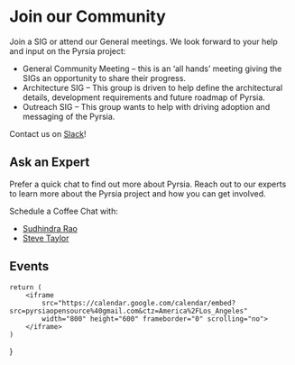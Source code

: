 # Join our Community

Join a SIG or attend our General meetings. We look forward to your help and input on the Pyrsia project:

- General Community Meeting – this is an ‘all hands’ meeting giving the SIGs an opportunity to share their progress.
- Architecture SIG – This group is driven to help define the architectural details, development requirements and future roadmap of Pyrsia.
- Outreach SIG – This group wants to help with driving adoption and messaging of the Pyrsia.

Contact us on [Slack](https://openssf.slack.com/archives/C0302CVKPA5)!

## Ask an Expert

Prefer a quick chat to find out more about Pyrsia. Reach out to our experts to learn more about the Pyrsia project and how you can get involved.

Schedule a Coffee Chat with:

- [Sudhindra Rao](https://go.oncehub.com/pyrsia_oss)
- [Steve Taylor](https://pyrsia.io/expert/#:~:text=He%20can%20help.-,Calendar,-%C2%A9%202022%20Linux%20Foundation)

## Events

    return (
        <iframe 
            src="https://calendar.google.com/calendar/embed?src=pyrsiaopensource%40gmail.com&ctz=America%2FLos_Angeles"
            width="800" height="600" frameborder="0" scrolling="no">
        </iframe>
    )
}

<GoogleCalendar/>